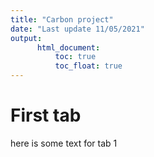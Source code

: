 ```yaml
---
title: "Carbon project"
date: "Last update 11/05/2021"
output: 
      html_document:
          toc: true
          toc_float: true
---
```


# First tab

here is some text for tab 1